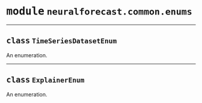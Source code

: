 



# <kbd>module</kbd> `neuralforecast.common.enums`






---



## <kbd>class</kbd> `TimeSeriesDatasetEnum`
An enumeration. 





---



## <kbd>class</kbd> `ExplainerEnum`
An enumeration. 





